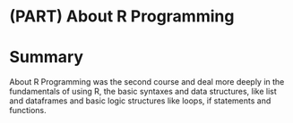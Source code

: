#  (PART) About R Programming {-} 

# Summary {- #module2}
About R Programming was the second course and deal more deeply in the fundamentals of using R, the basic syntaxes and data structures, like list and dataframes and basic logic structures like loops, if statements and functions.